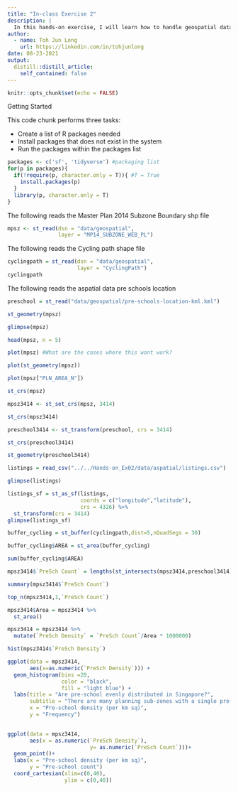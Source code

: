 ```yaml
---
title: "In-class Exercise 2"
description: |
  In this hands-on exercise, I will learn how to handle geospatial data in R using sf package.
author:
  - name: Toh Jun Long
    url: https://linkedin.com/in/tohjunlong
date: 08-23-2021
output:
  distill::distill_article:
    self_contained: false
---
```



```r
knitr::opts_chunk$set(echo = FALSE)
```

Getting Started

This code chunk performs three tasks:

- Create a list of R packages needed
- Install packages that does not exist in the system
- Run the packages within the packages list

```r
packages <- c('sf', 'tidyverse') #packaging list
for(p in packages){
  if(!require(p, character.only = T)){ #T = True
    install.packages(p)
  } 
  library(p, character.only = T)
}
```

The following reads the Master Plan 2014 Subzone Boundary shp file
```r
mpsz <- st_read(dsn = "data/geospatial",
                layer = "MP14_SUBZONE_WEB_PL")
```
The following reads the Cycling path shape file
```r
cyclingpath = st_read(dsn = "data/geospatial",
                      layer = "CyclingPath")
cyclingpath
```
The following reads the aspatial data pre schools location
```r
preschool = st_read("data/geospatial/pre-schools-location-kml.kml")
```
```r
st_geometry(mpsz)
```
```r
glimpse(mpsz)
```
```r
head(mpsz, n = 5)
```
```r
plot(mpsz) #What are the cases where this wont work?
```
```r
plot(st_geometry(mpsz))
```
```r
plot(mpsz["PLN_AREA_N"])
```

```r
st_crs(mpsz)
```
```r
mpsz3414 <- st_set_crs(mpsz, 3414)
```
```r
st_crs(mpsz3414)
```

```r
preschool3414 <- st_transform(preschool, crs = 3414)
```

```r
st_crs(preschool3414)
```
```r
st_geometry(preschool3414)
```
```r
listings = read_csv("../../Hands-on_Ex02/data/aspatial/listings.csv")
```
```r
glimpse(listings)
```
```r
listings_sf = st_as_sf(listings,
                       coords = c("longitude","latitude"),
                       crs = 4326) %>% 
  st_transform(crs = 3414)
glimpse(listings_sf)
```
```r
buffer_cycling = st_buffer(cyclingpath,dist=5,nQuadSegs = 30)
```
```r
buffer_cycling$AREA = st_area(buffer_cycling)
```
```r
sum(buffer_cycling$AREA)
```
```r
mpsz3414$`PreSch Count` = lengths(st_intersects(mpsz3414,preschool3414))
```

```r
summary(mpsz3414$`PreSch Count`)
```
```r
top_n(mpsz3414,1,`PreSch Count`)
```
```r
mpsz3414$Area = mpsz3414 %>% 
  st_area()
```
```r
mpsz3414 = mpsz3414 %>% 
  mutate(`PreSch Density` = `PreSch Count`/Area * 1000000)
```
```r
hist(mpsz3414$`PreSch Density`)
```

```r
ggplot(data = mpsz3414,
       aes(x=as.numeric(`PreSch Density`))) + 
  geom_histogram(bins =20,
                 color = "black",
                 fill = "light blue") + 
  labs(title = "Are pre-school evenly distributed in Singapore?",
       subtitle = "There are many planning sub-zones with a single pre-school, on the other hand, there are two planning sub-zones with at least 20 pre-school",
       x = "Pre-school density (per km sq)",
       y = "Frequency")
  
```

```r
ggplot(data = mpsz3414,
       aes(x = as.numeric(`PreSch Density`), 
                          y= as.numeric(`PreSch Count`)))+
  geom_point()+
  labs(x = "Pre-school density (per km sq)",
       y = "Pre-school count")
  coord_cartesian(xlim=c(0,40),
                  ylim = c(0,40))
```




